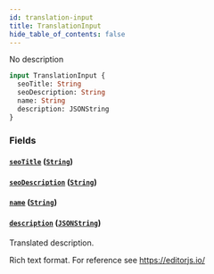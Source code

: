 ```yaml
---
id: translation-input
title: TranslationInput
hide_table_of_contents: false
---
```


No description

```graphql
input TranslationInput {
  seoTitle: String
  seoDescription: String
  name: String
  description: JSONString
}
```

### Fields

#### [`seoTitle`](#) ([`String`](../../../developer/api-reference/scalars/string))

#### [`seoDescription`](#) ([`String`](../../../developer/api-reference/scalars/string))

#### [`name`](#) ([`String`](../../../developer/api-reference/scalars/string))

#### [`description`](#) ([`JSONString`](../../../developer/api-reference/scalars/jsonstring))

Translated description.

Rich text format. For reference see https://editorjs.io/
